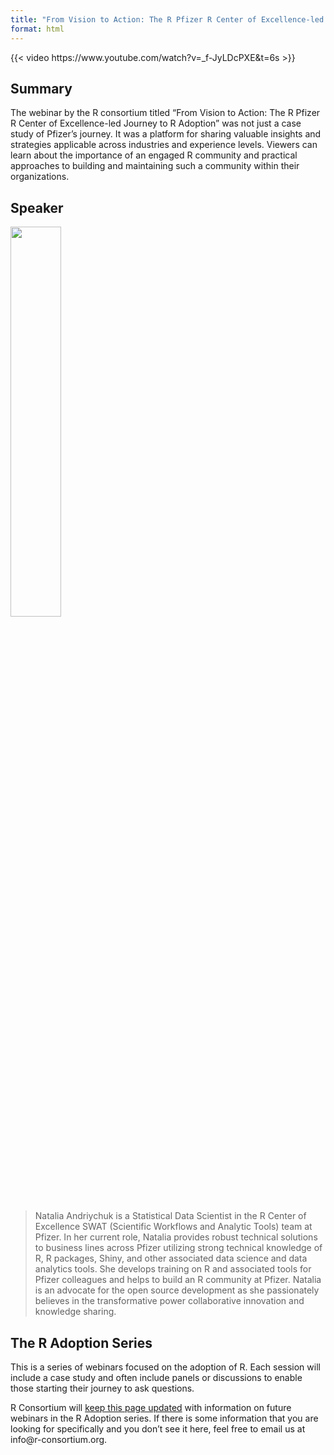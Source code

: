 ---
title: "From Vision to Action: The R Pfizer R Center of Excellence-led Journey to R Adoption"
format: html
---

{{< video https://www.youtube.com/watch?v=_f-JyLDcPXE&t=6s >}}

## Summary

The webinar by the R consortium titled “From Vision to Action: The R Pfizer R Center of Excellence-led 
Journey to R Adoption” was not just a case study of Pfizer’s journey. It was a platform for sharing 
valuable insights and strategies applicable across industries and experience levels. Viewers can learn 
about the importance of an engaged R community and practical approaches to building and maintaining 
such a community within their organizations.

## Speaker

![](images/Andriychuk_Natalia_ProfilePic.jpg){width=40%}

> Natalia Andriychuk is a Statistical Data Scientist in the R Center of Excellence SWAT 
(Scientific Workflows and Analytic Tools) team at Pfizer. In her current role, Natalia provides 
robust technical solutions to business lines across Pfizer utilizing strong technical knowledge of 
R, R packages, Shiny, and other associated data science and data analytics tools. She develops 
training on R and associated tools for Pfizer colleagues and helps to build an R community at Pfizer. 
Natalia is an advocate for the open source development as she passionately believes in the transformative 
power collaborative innovation and knowledge sharing.

## The R Adoption Series

This is a series of webinars focused on the adoption of R. Each session will include a case study 
and often include panels or discussions to enable those starting their journey to ask questions.

R Consortium will [keep this page updated](webinars.html) with information on future webinars in the R Adoption series. 
If there is some information that you are looking for specifically and you don’t see it here, feel 
free to email us at info\@r-consortium.org.